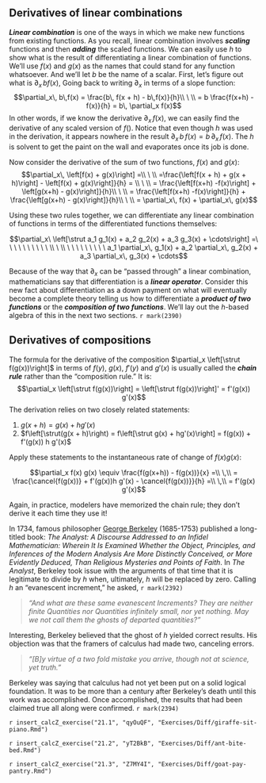 
## Derivatives of linear combinations

***Linear combination*** is one of the ways in which we make new functions from existing functions. As you recall, linear combination involves ***scaling*** functions and then ***adding*** the scaled functions. We can easily use $h$ to show what is the result of differentiating a linear combination of functions. We'll use $f(x)$ and $g(x)$ as the names that could stand for any function whatsoever. And we'll let $b$ be the name of a scalar. First, let's figure out what is $\partial_x\, b f(x)$, Going back to writing $\partial_x$ in terms of a slope function:
$$\partial_x\, b\,f(x) = \frac{b\, f(x + h) - b\,f(x)}{h}\\
\ \\
= b \frac{f(x+h) - f(x)}{h} = b\, \partial_x f(x)$$
In other words, if we know the derivative $\partial_x\, f(x)$, we can easily find the derivative of any scaled version of $f()$. Notice that even though $h$ was used in the derivation, it appears nowhere in the result $\partial_x\, b\,f(x) = b\, \partial_x\, f(x)$. The $h$ is solvent to get the paint on the wall and evaporates once its job is done.

Now consider the derivative of the sum of two functions, $f(x)$ and $g(x)$:
$$\partial_x\, \left[f(x) + g(x)\right] =\\
\ \\
=\frac{\left[f(x + h) + g(x + h)\right] - \left[f(x) + g(x)\right]}{h} = \\
\ \\
= \frac{\left[f(x+h) -f(x)\right] + \left[g(x+h) - g(x)\right]}{h}\\
\ \\
= \frac{\left[f(x+h) -f(x)\right]}{h} + \frac{\left[g(x+h) - g(x)\right]}{h}\\
\ \\
= \partial_x\, f(x) + \partial_x\, g(x)$$

Using these two rules together, we can differentiate any linear combination of functions in terms of the differentiated functions themselves:

$$\partial_x\ \left[\strut a_1 g_1(x) + a_2 g_2(x) + a_3 g_3(x) + \cdots\right] =\ \ \ \ \ \ \ \ \ \ \\
\ \\
\ \ \ \ \ \ \ \ \ a_1 \partial_x\, g_1(x) + a_2 \partial_x\, g_2(x) + a_3 \partial_x\, g_3(x) + \cdots$$



Because of the way that $\partial_x$ can be "passed through" a linear combination, mathematicians say that differentiation is a ***linear operator***. Consider this new fact about differentiation as a down payment on what will eventually become a complete theory telling us how to differentiate a ***product of two functions*** or the ***composition of two functions***. We'll lay out the $h$-based algebra of this in the next two sections.  `r mark(2390)`





## Derivatives of compositions

The formula for the derivative of the composition $\partial_x \left[\strut f(g(x))\right]$ in terms of $f(y)$, $g(x)$, $f'(y)$ and $g'(x)$ is usually called the ***chain rule*** rather than the "composition rule." It is:
$$\partial_x \left[\strut f(g(x))\right] = \left[\strut f(g(x))\right]' = f'(g(x)) g'(x)$$
The derivation relies on two closely related statements:

1. $g(x + h) = g(x) + h g'(x)$
2. $f\left[\strut(g(x + h)\right) = f\left[\strut g(x) + hg'(x)\right] = f(g(x)) + f'(g(x)) h g'(x)$

Apply these statements to the instantaneous rate of change of $f(x)g(x)$:

$$\partial_x f(x) g(x) \equiv \frac{f(g(x+h)) - f(g(x))}{x} =\\
\,\\
= \frac{\cancel{f(g(x))} + f'(g(x))h g'(x) - \cancel{f(g(x))}}{h} =\\
\,\\
= f'(g(x) g'(x)$$

Again, in practice, modelers have memorized the chain rule; they don't derive it each time they use it!

::: {.intheworld}
In 1734, famous philosopher [George Berkeley](https://en.wikipedia.org/wiki/George_Berkeley) (1685-1753) published a long-titled book: *The Analyst: A Discourse Addressed to an Infidel Mathematician: Wherein It Is Examined Whether the Object, Principles, and Inferences of the Modern Analysis Are More Distinctly Conceived, or More Evidently Deduced, Than Religious Mysteries and Points of Faith*. In *The Analyst*, Berkeley took issue with the arguments of that time that it is legitimate to divide by $h$ when, ultimately, $h$ will be replaced by zero. Calling $h$ an "evanescent increment," he asked,  `r mark(2392)`

> *"And what are these same evanescent Increments? They are neither finite Quantities nor Quantities infinitely small, nor yet nothing. May we not call them the ghosts of departed quantities?"*

Interesting, Berkeley believed that the ghost of $h$ yielded correct results. His objection was that the framers of calculus had made two, canceling errors. 

> *"[B]y virtue of a two fold mistake you arrive, though not at science, yet truth."*

Berkeley was saying that calculus had not yet been put on a solid logical foundation. It was to be more than a century after Berkeley's death until this work was accomplished. Once accomplished, the results that had been claimed true all along were confirmed. `r mark(2394)`
:::


`r insert_calcZ_exercise("21.1", "qyOuQF", "Exercises/Diff/giraffe-sit-piano.Rmd")`

`r insert_calcZ_exercise("21.2", "yT2BkB", "Exercises/Diff/ant-bite-bed.Rmd")`

`r insert_calcZ_exercise("21.3", "Z7MY4I", "Exercises/Diff/goat-pay-pantry.Rmd")`


